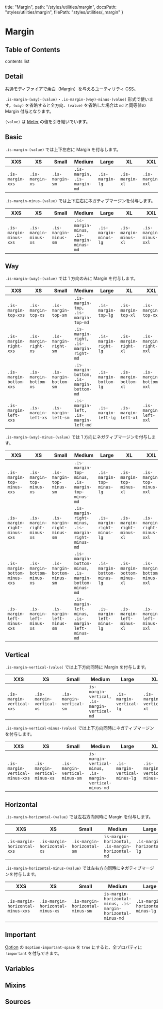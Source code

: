   title: "Margin",
  path: "/styles/utilities/margin",
  docsPath: "styles/utilities/margin",
  filePath: "styles/utilities/_margin"
}


# Margin

## Table of Contents

contents list

## Detail

共通モディファイアで余白（Margin）を与えるユーティリティ CSS。

`.is-margin-(way)-(value)`・`.is-margin-(way)-minus-(value)` 形式で使います。`(way)` を省略すると全方向、`(value)` を省略した場合は `md` と同等値の Margin 付与となります。

`(value)` は [Meter](/configs/variables/meter) の値を引き継いでいます。

## Basic

`.is-margin-(value)` では上下左右に Margin を付与します。

| XXS              | XS              | Small           | Medium                      | Large           | XL              | XXL              |
| ---------------- | --------------- | --------------- | --------------------------- | --------------- | --------------- | ---------------- |
| `.is-margin-xxs` | `.is-margin-xs` | `.is-margin-sm` | `.is-margin, .is-margin-md` | `.is-margin-lg` | `.is-margin-xl` | `.is-margin-xxl` |

`.is-margin-minus-(value)` では上下左右にネガティブマージンを付与します。

| XXS                    | XS                    | Small                 | Medium                                  | Large                 | XL                    | XXL                    |
| ---------------------- | --------------------- | --------------------- | --------------------------------------- | --------------------- | --------------------- | ---------------------- |
| `.is-margin-minus-xxs` | `.is-margin-minus-xs` | `.is-margin-minus-sm` | `.is-margin-minus, .is-margin-minus-md` | `.is-margin-minus-lg` | `.is-margin-minus-xl` | `.is-margin-minus-xxl` |

## Way

`.is-margin-(way)-(value)` では 1 方向のみに Margin を付与します。

| XXS                     | XS                     | Small                  | Medium                                    | Large                  | XL                     | XXL                     |
| ----------------------- | ---------------------- | ---------------------- | ----------------------------------------- | ---------------------- | ---------------------- | ----------------------- |
| `.is-margin-top-xxs`    | `.is-margin-top-xs`    | `.is-margin-top-sm`    | `.is-margin-top, .is-margin-top-md`       | `.is-margin-top-lg`    | `.is-margin-top-xl`    | `.is-margin-top-xxl`    |
| `.is-margin-right-xxs`  | `.is-margin-right-xs`  | `.is-margin-right-sm`  | `.is-margin-right, .is-margin-right-md`   | `.is-margin-right-lg`  | `.is-margin-right-xl`  | `.is-margin-right-xxl`  |
| `.is-margin-bottom-xxs` | `.is-margin-bottom-xs` | `.is-margin-bottom-sm` | `.is-margin-bottom, .is-margin-bottom-md` | `.is-margin-bottom-lg` | `.is-margin-bottom-xl` | `.is-margin-bottom-xxl` |
| `.is-margin-left-xxs`   | `.is-margin-left-xs`   | `.is-margin-left-sm`   | `.is-margin-left, .is-margin-left-md`     | `.is-margin-left-lg`   | `.is-margin-left-xl`   | `.is-margin-left-xxl`   |

`.is-margin-(way)-minus-(value)` では 1 方向にネガティブマージンを付与します。

| XXS                           | XS                           | Small                        | Medium                                                | Large                        | XL                           | XXL                           |
| ----------------------------- | ---------------------------- | ---------------------------- | ----------------------------------------------------- | ---------------------------- | ---------------------------- | ----------------------------- |
| `.is-margin-top-minus-xxs`    | `.is-margin-top-minus-xs`    | `.is-margin-top-minus-sm`    | `.is-margin-top-minus, .is-margin-top-minus-md`       | `.is-margin-top-minus-lg`    | `.is-margin-top-minus-xl`    | `.is-margin-top-minus-xxl`    |
| `.is-margin-right-minus-xxs`  | `.is-margin-right-minus-xs`  | `.is-margin-right-minus-sm`  | `.is-margin-right-minus, .is-margin-right-minus-md`   | `.is-margin-right-minus-lg`  | `.is-margin-right-minus-xl`  | `.is-margin-right-minus-xxl`  |
| `.is-margin-bottom-minus-xxs` | `.is-margin-bottom-minus-xs` | `.is-margin-bottom-minus-sm` | `.is-margin-bottom-minus, .is-margin-bottom-minus-md` | `.is-margin-bottom-minus-lg` | `.is-margin-bottom-minus-xl` | `.is-margin-bottom-minus-xxl` |
| `.is-margin-left-minus-xxs`   | `.is-margin-left-minus-xs`   | `.is-margin-left-minus-sm`   | `.is-margin-left-minus, .is-margin-left-minus-md`     | `.is-margin-left-minus-lg`   | `.is-margin-left-minus-xl`   | `.is-margin-left-minus-xxl`   |

## Vertical

`.is-margin-vertical-(value)` では上下方向同時に Margin を付与します。

| XXS                       | XS                       | Small                    | Medium                                       | Large                    | XL                       | XXL                       |
| ------------------------- | ------------------------ | ------------------------ | -------------------------------------------- | ------------------------ | ------------------------ | ------------------------- |
| `.is-margin-vertical-xxs` | `.is-margin-vertical-xs` | `.is-margin-vertical-sm` | `is-margin-vertical, .is-margin-vertical-md` | `.is-margin-vertical-lg` | `.is-margin-vertical-xl` | `.is-margin-vertical-xxl` |

`.is-margin-vertical-minus-(value)` では上下方向同時にネガティブマージンを付与します。

| XXS                             | XS                             | Small                          | Medium                                                   | Large                          | XL                             | XXL                             |
| ------------------------------- | ------------------------------ | ------------------------------ | -------------------------------------------------------- | ------------------------------ | ------------------------------ | ------------------------------- |
| `.is-margin-vertical-minus-xxs` | `.is-margin-vertical-minus-xs` | `.is-margin-vertical-minus-sm` | `is-margin-vertical-minus, .is-margin-vertical-minus-md` | `.is-margin-vertical-minus-lg` | `.is-margin-vertical-minus-xl` | `.is-margin-vertical-minus-xxl` |

## Horizontal

`.is-margin-horizontal-(value)` では左右方向同時に Margin を付与します。

| XXS                         | XS                         | Small                      | Medium                                           | Large                      | XL                         | XXL                         |
| --------------------------- | -------------------------- | -------------------------- | ------------------------------------------------ | -------------------------- | -------------------------- | --------------------------- |
| `.is-margin-horizontal-xxs` | `.is-margin-horizontal-xs` | `.is-margin-horizontal-sm` | `is-margin-horizontal, .is-margin-horizontal-md` | `.is-margin-horizontal-lg` | `.is-margin-horizontal-xl` | `.is-margin-horizontal-xxl` |

`.is-margin-horizontal-minus-(value)` では左右方向同時にネガティブマージンを付与します。

| XXS                               | XS                               | Small                            | Medium                                                       | Large                            | XL                               | XXL                               |
| --------------------------------- | -------------------------------- | -------------------------------- | ------------------------------------------------------------ | -------------------------------- | -------------------------------- | --------------------------------- |
| `.is-margin-horizontal-minus-xxs` | `.is-margin-horizontal-minus-xs` | `.is-margin-horizontal-minus-sm` | `is-margin-horizontal-minus, .is-margin-horizontal-minus-md` | `.is-margin-horizontal-minus-lg` | `.is-margin-horizontal-minus-xl` | `.is-margin-horizontal-minus-xxl` |

## Important

[Option](/configs/variables/option#option-important-xxxx) の `$option-important-space` を `true` にすると、全プロパティに `!important` を付与できます。

## Variables

<PreviewVariablesSingle filePath={meta.filePath} viewCompiled={true} />

## Mixins

<PreviewMixins filePath={meta.filePath} />

## Sources

<PreviewSources
  title={meta.title}
  docsPath={meta.docsPath}
  scssPath={meta.filePath}
/>
